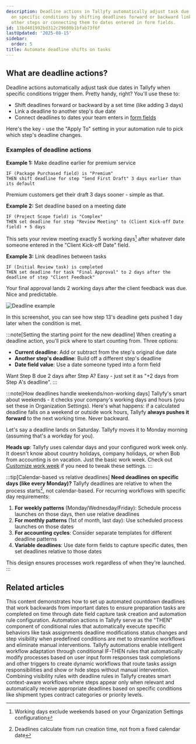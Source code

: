 ```yaml
---
description: Deadline actions in Tallyfy automatically adjust task due dates based
  on specific conditions by shifting deadlines forward or backward linking them to
  other steps or connecting them to dates entered in form fields.
id: 13bd401992bd312c29680b1bfab73f6f
lastUpdated: '2025-08-15'
sidebar:
  order: 5
title: Automate deadline shifts on tasks
---
```


## What are deadline actions?

Deadline actions automatically adjust task due dates in Tallyfy when specific conditions trigger them. Pretty handy, right? You'll use these to:

- Shift deadlines forward or backward by a set time (like adding 3 days)
- Link a deadline to another step's due date
- Connect deadlines to dates your team enters in [form fields](/products/pro/tracking-and-tasks/tasks/what-are-form-fields-in-tallyfy/)

Here's the key - use the "Apply To" setting in your automation rule to pick which step's deadline changes.

### Examples of deadline actions

**Example 1:** Make deadline earlier for premium service
```
IF (Package Purchased field) is "Premium"
THEN shift deadline for step "Send First Draft" 3 days earlier than its default
```
Premium customers get their draft 3 days sooner - simple as that.

**Example 2:** Set deadline based on a meeting date
```
IF (Project Scope field) is "Complex"
THEN set deadline for step "Review Meeting" to (Client Kick-off Date field) + 5 days
```
This sets your review meeting exactly 5 working days[^1] after whatever date someone entered in the "Client Kick-off Date" field.

**Example 3:** Link deadlines between tasks
```
IF (Initial Review task) is completed
THEN set deadline for task "Final Approval" to 2 days after the deadline of step "Client Feedback"
```
Your final approval lands 2 working days after the client feedback was due. Nice and predictable.

![Deadline example](https://screenshots.tallyfy.com/tallyfy%2Fpro%2Fdesktop-light-deadline-automation-example.png)

In this screenshot, you can see how step 13's deadline gets pushed 1 day later when the condition is met.

:::note[Setting the starting point for the new deadline]
When creating a deadline action, you'll pick where to start counting from. Three options:

- **Current deadline**: Add or subtract from the step's original due date
- **Another step's deadline**: Build off a different step's deadline
- **Date field value**: Use a date someone typed into a form field

Want Step B due 2 days after Step A? Easy - just set it as "+2 days from Step A's deadline".
:::

:::note[How deadlines handle weekends/non-working days]
Tallyfy's smart about weekends - it checks your company's working days and hours (you set these in Organization Settings). Here's what happens: if a calculated deadline falls on a weekend or outside work hours, Tallyfy **always pushes it forward** to the next working time. Never backward.

Let's say a deadline lands on Saturday. Tallyfy moves it to Monday morning (assuming that's a workday for you).

**Heads up**: Tallyfy uses calendar days and your configured work week only. It doesn't know about country holidays, company holidays, or when Bob from accounting is on vacation. Just the basic work week. Check out [Customize work week](/products/pro/settings/org-settings/how-to-adjust-task-deadlines-to-work-week/) if you need to tweak these settings.
:::

:::tip[Calendar-based vs relative deadlines]
**Need deadlines on specific days (like every Monday)?** Tallyfy deadlines are relative to when the process starts[^2], not calendar-based. For recurring workflows with specific day requirements:

1. **For weekly patterns** (Monday/Wednesday/Friday): Schedule process launches on those days, then use relative deadlines
2. **For monthly patterns** (1st of month, last day): Use scheduled process launches on those dates
3. **For accounting cycles**: Consider separate templates for different deadline patterns
4. **Variable deadlines**: Use date form fields to capture specific dates, then set deadlines relative to those dates

This design ensures processes work regardless of when they're launched.
:::



[^1]: Working days exclude weekends based on your Organization Settings configuration
[^2]: Deadlines calculate from run creation time, not from a fixed calendar date

## Related articles
<CardGrid>
<LinkTitleCard header="<b>Examples > Countdown deadline automation</b>" href="/products/pro/documenting/templates/automations/examples/countdown-deadline-automation/" > This content demonstrates how to set up automated countdown deadlines that work backwards from important dates to ensure preparation tasks are completed on time through date field capture task creation and automation rule configuration. </LinkTitleCard>
<LinkTitleCard header="<b>Automations > Actions</b>" href="/products/pro/documenting/templates/automations/actions/" > Automation actions in Tallyfy serve as the "THEN" component of conditional rules that automatically execute specific behaviors like task assignments deadline modifications status changes and step visibility when predefined conditions are met to streamline workflows and eliminate manual interventions. </LinkTitleCard>
<LinkTitleCard header="<b>Templates > Automations</b>" href="/products/pro/documenting/templates/automations/" > Tallyfy automations enable intelligent workflow adaptation through conditional IF-THEN rules that automatically modify processes based on user input form responses task completions and other triggers to create dynamic workflows that route tasks assign responsibilities and show or hide steps without manual intervention. </LinkTitleCard>
<LinkTitleCard header="<b>Examples > Combined visibility and deadline rules</b>" href="/products/pro/documenting/templates/automations/examples/combined-visibility-deadline-rules/" > Combining visibility rules with deadline rules in Tallyfy creates smart context-aware workflows where steps appear only when relevant and automatically receive appropriate deadlines based on specific conditions like shipment types contract categories or priority levels. </LinkTitleCard>
</CardGrid>